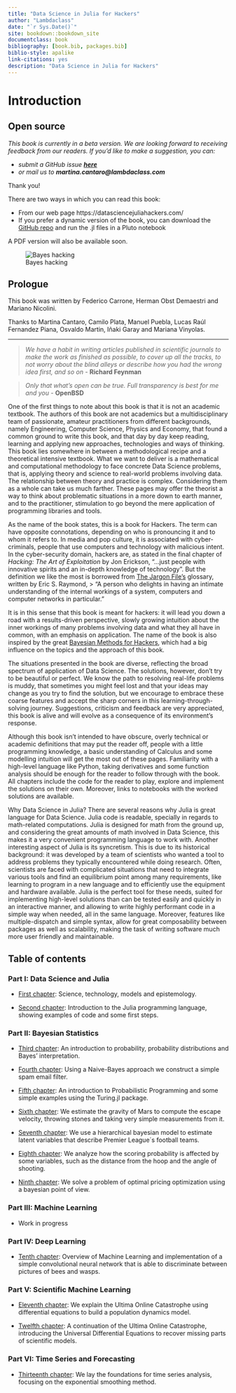 ```yaml
---
title: "Data Science in Julia for Hackers"
author: "Lambdaclass"
date: "`r Sys.Date()`"
site: bookdown::bookdown_site
documentclass: book
bibliography: [book.bib, packages.bib]
biblio-style: apalike
link-citations: yes
description: "Data Science in Julia for Hackers"
---
```


# Introduction {.unnumbered}


## Open source {.unnumbered}

*This book is currently in a beta version. We are looking forward to receiving feedback from our readers. If you'd like to make a suggestion, you can:*

  * *submit a GitHub issue **[here](https://github.com/unbalancedparentheses/data_science_in_julia_for_hackers/issues)***
  * *or mail us to **martina.cantaro@lambdaclass.com***

Thank you!

There are two ways in which you can read this book:

  * From our web page https://datasciencejuliahackers.com/
  * If you prefer a dynamic version of the book, you can download the [GitHub repo](https://github.com/unbalancedparentheses/data_science_in_julia_for_hackers) and run the .jl files in a Pluto notebook

A PDF version will also be available soon.

![Bayes hacking](images/bayes-hacker.png)

## Prologue {.unnumbered}

This book was written by Federico Carrone, Herman Obst Demaestri and Mariano Nicolini.

Thanks to Martina Cantaro, Camilo Plata, Manuel Puebla, Lucas Raúl Fernandez Piana, Osvaldo Martin, Iñaki Garay and Mariana Vinyolas.

------------------------------------------------------------------------

> *We have a habit in writing articles published in scientific journals to make the work as finished as possible, to cover up all the tracks, to not worry about the blind alleys or describe how you had the wrong idea first, and so on* - **Richard Feynman**

> *Only that what's open can be true. Full transparency is best for me and you* - **OpenBSD**

One of the first things to note about this book is that it is not an academic textbook. The authors of this book are not academics but a multidisciplinary team of passionate, amateur practitioners from different backgrounds, namely Engineering, Computer Science, Physics and Economy, that found a common ground to write this book, and that day by day keep reading, learning and applying new approaches, technologies and ways of thinking. This book lies somewhere in between a methodological recipe and a theoretical intensive textbook. What we want to deliver is a mathematical and computational methodology to face concrete Data Science problems, that is, applying theory and science to real-world problems involving data. The relationship between theory and practice is complex. Considering them as a whole can take us much farther. These pages may offer the theorist a way to think about problematic situations in a more down to earth manner, and to the practitioner, stimulation to go beyond the mere application of programming libraries and tools.

As the name of the book states, this is a book for Hackers. The term can have opposite connotations, depending on who is pronouncing it and to whom it refers to. In media and pop culture, it is associated with cyber-criminals, people that use computers and technology with malicious intent. In the cyber-security domain, hackers are, as stated in the final chapter of *Hacking: The Art of Exploitation* by Jon Erickson, "...just people with innovative spirits and an in-depth knowledge of technology". But the definition we like the most is borrowed from [The Jargon File's](http://www.catb.org/jargon/html/index.html) glossary, written by Eric S. Raymond, \> "A person who delights in having an intimate understanding of the internal workings of a system, computers and computer networks in particular."

It is in this sense that this book is meant for hackers: it will lead you down a road with a results-driven perspective, slowly growing intuition about the inner workings of many problems involving data and what they all have in common, with an emphasis on application. The name of the book is also inspired by the great [Bayesian Methods for Hackers](http://camdavidsonpilon.github.io/Probabilistic-Programming-and-Bayesian-Methods-for-Hackers/), which had a big influence on the topics and the approach of this book.

The situations presented in the book are diverse, reflecting the broad spectrum of application of Data Science. The solutions, however, don't try to be beautiful or perfect. We know the path to resolving real-life problems is muddy, that sometimes you might feel lost and that your ideas may change as you try to find the solution, but we encourage to embrace these coarse features and accept the sharp corners in this learning-through-solving journey. Suggestions, criticism and feedback are very appreciated, this book is alive and will evolve as a consequence of its environment's response.

Although this book isn't intended to have obscure, overly technical or academic definitions that may put the reader off, people with a little programming knowledge, a basic understanding of Calculus and some modelling intuition will get the most out of these pages. Familiarity with a high-level language like Python, taking derivatives and some function analysis should be enough for the reader to follow through with the book. All chapters include the code for the reader to play, explore and implement the solutions on their own. Moreover, links to notebooks with the worked solutions are available.

Why Data Science in Julia? There are several reasons why Julia is great language for Data Science. Julia code is readable, specially in regards to math-related computations. Julia is designed for math from the ground up, and considering the great amounts of math involved in Data Science, this makes it a very convenient programming language to work with. Another interesting aspect of Julia is its syncretism. This is due to its historical background: it was developed by a team of scientists who wanted a tool to address problems they typically encountered while doing research. Often, scientists are faced with complicated situations that need to integrate various tools and find an equilibrium point among many requirements, like learning to program in a new language and to efficiently use the equipment and hardware available. Julia is the perfect tool for these needs, suited for implementing high-level solutions than can be tested easily and quickly in an interactive manner, and allowing to write highly performant code in a simple way when needed, all in the same language. Moreover, features like multiple-dispatch and simple syntax, allow for great composability between packages as well as scalability, making the task of writing software much more user friendly and maintainable.

## Table of contents {.unnumbered}

### Part I: Data Science and Julia {.unnumbered}

-   [First chapter](https://datasciencejuliahackers.com/science-technology-and-epistemology.html): Science, technology, models and epistemology.

-   [Second chapter](https://datasciencejuliahackers.com/meeting-julia.html): Introduction to the Julia programming language, showing examples of code and some first steps.

### Part II: Bayesian Statistics {.unnumbered}

-   [Third chapter](https://datasciencejuliahackers.com/probability-introduction.html): An introduction to probability, probability distributions and Bayes' interpretation.

-   [Fourth chapter](https://datasciencejuliahackers.com/spam-filter.html): Using a Naive-Bayes approach we construct a simple spam email filter.

-   [Fifth chapter](https://datasciencejuliahackers.com/probabilistic-programming.html): An introduction to Probabilistic Programming and some simple examples using the Turing.jl package.

-   [Sixth chapter](https://datasciencejuliahackers.com/escaping-from-mars.html): We estimate the gravity of Mars to compute the escape velocity, throwing stones and taking very simple measurements from it.

-   [Seventh chapter](https://datasciencejuliahackers.com/football-simulation.html): We use a hierarchical bayesian model to estimate latent variables that describe Premier League´s football teams.

-   [Eighth chapter](https://datasciencejuliahackers.com/basketball-shots.html): We analyze how the scoring probability is affected by some variables, such as the distance from the hoop and the angle of shooting.

-   [Ninth chapter](https://datasciencejuliahackers.com/optimal-pricing.html): We solve a problem of optimal pricing optimization using a bayesian point of view.

### Part III: Machine Learning {.unnumbered}

-   Work in progress

### Part IV: Deep Learning {.unnumbered}

-   [Tenth chapter](https://datasciencejuliahackers.com/image-classification.html): Overview of Machine Learning and implementation of a simple convolutional neural network that is able to discriminate between pictures of bees and wasps.

### Part V: Scientific Machine Learning {.unnumbered}

-   [Eleventh chapter](https://datasciencejuliahackers.com/ultima-online.html): We explain the Ultima Online Catastrophe using differential equations to build a population dynamics model.

-   [Twelfth chapter](https://datasciencejuliahackers.com/ultima-continued.html): A continuation of the Ultima Online Catastrophe, introducing the Universal Differential Equations to recover missing parts of scientific models.

### Part VI: Time Series and Forecasting {.unnumbered}

-   [Thirteenth chapter](https://datasciencejuliahackers.com/time-series.html): We lay the foundations for time series analysis, focusing on the exponential smoothing method.
